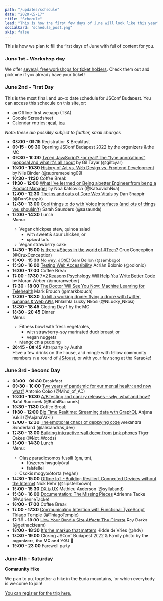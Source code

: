 ```yaml
---
path: "/updates/schedule"
date: "2020-05-17"
title: "Schedule"
lead: "This is how the first few days of June will look like this year"
socialCard: "schedule_post.png"
skip: false
---
```


This is how we plan to fill the first days of June with full of content for you.

### June 1st - Workshop day

We offer [several, free workshops for ticket holders](https://jsconfbp.com/workshops).
Check them out and pick one if you already have your ticket!

### June 2nd - First Day

This is the most final, and up-to date schedule for JSConf Budapest. You can access this schedule on this site, or:

- an Offline-first webapp (TBA)
- [Google Spreadsheet](https://docs.google.com/spreadsheets/d/1PTEAA79nUXK1ZbL5TcUIkNkVlWTKsbcmLwjKdjWqp8g/edit?usp=sharing)
- Calendar entries: [gcal](https://calendar.google.com/calendar/embed?src=c_fq457u3pan7k9hn4c98q657gc4%40group.calendar.google.com&ctz=Europe%2FBudapest), [ical](https://calendar.google.com/calendar/ical/c_fq457u3pan7k9hn4c98q657gc4%40group.calendar.google.com/public/basic.ics)

_Note: these are possibly subject to further, small changes_

<ul className="schedule unstyled">
  <li>
    <strong className="time">08:00 - 09:15</strong>
    <span className="title">Registration & Breakfast</span>
  </li>
  <li>
    <strong>09:15 - 09:30</strong>
    <span className="title">Opening JSConf Budapest 2022</span>
    <span className="meta">by the organizers & the MC</span>
  </li>

  <li>
    <strong className="time">09:30 - 10:00</strong>
    <a className="title" href="/speakers/gil-tayar">Typed JavaScript? For real? The “type annotations” proposal and what it's all about</a>
    <span className="meta">by Gil Tayar (@giltayar)</span>
  </li>
  <li>
    <strong className="time">10:00 - 10:30</strong>
    <a className="title" href="/speakers/nils-binder">History of Art vs. Web Design vs. Frontend Development</a>
    <span className="meta">by Nils Binder (@supremebeing09)</span>
  </li>

  <li>
    <strong className="time">10:30 - 11:30</strong>
    <span className="title">Coffee Break</span>
  </li>

  <li>
    <strong className="time">11:30 - 12:00</strong>
    <a className="title" href="/speakers/noa-katsovich">What I've learned on Being a better Engineer from being a Product Manager</a>
    <span className="meta">by Noa Katsovich (@KatsovichNoa)</span>
  </li>
  <li>
    <strong className="time">12:00 - 12:30</strong>
    <a className="title" href="/speakers/dan-shappir">The ins and outs of Core Web Vitals</a>
    <span className="meta">by Dan Shappir (@DanShappir)</span>
  </li>
  <li>
    <strong className="time">12:30 - 13:00</strong>
    <a className="title" href="/speakers/sarah-saunders">Cool things to do with Voice Interfaces (and lots of things you shouldn't)</a>
    <span className="meta">Sarah Saunders (@sasaunde)</span>
  </li>

  <li>
    <strong className="time">13:00 - 14:30</strong>
    <span className="title">Lunch</span>
    <div className="meta">Menu:
      <ul>
        <li>Vegan chickpea stew, quinoa salad
          <ul>
            <li>with sweet &amp; sour chicken, or</li>
            <li>spiced tofu</li>
          </ul>
        </li>
        <li>Vegan strawberry cake</li>
      </ul>
    </div>
  </li>

  <li>
    <strong className="time">14:30 - 15:00</strong>
    <a className="title" href="/speakers/crux-conception">Is there #Stress in the world of #Tech?</a>
    <span className="meta">Crux Conception (@CruxConception)</span>
  </li>
  <li>
    <strong className="time">15:00 - 15:30</strong>
    <a className="title" href="/speakers/sam-bellen">No way, JOSE!</a>
    <span className="meta">Sam Bellen (@sambego)</span>
  </li>
  <li>
    <strong className="time">15:30 - 16:00</strong>
    <a className="title" href="/speakers/adrian-bolonio">Testing Web Accessibility</a>
    <span className="meta">Adrián Bolonio (@bolonio)</span>
  </li>

  <li>
    <strong className="time">16:00 - 17:00</strong>
    <span className="title">Coffee Break</span>
  </li>

  <li>
    <strong className="time">17:00 - 17:30</strong>
    <a className="title" href="/speakers/moran-weber">7±2 Reasons Psychology Will Help You Write Better Code</a>
    <span className="meta">by Moran Weber (@moranweber)</span>
  </li>

  <li>
    <strong className="time">17:30 - 18:00</strong>
    <a className="title" href="/speakers/mark-brouch">The Doctor Will See You Now: Machine Learning for Telehealth</a>
    <span className="meta">Mark Brouch (@markbrouch)</span>
  </li>

  <li>
    <strong className="time">18:00 - 18:30</strong>
    <a className="title" href="/speakers/nhlanhla-lucky-nkosi">To kill a working drone: flying a drone with twitter, bananas &amp; Web APIs</a>
    <span className="meta">Nhlanhla Lucky Nkosi (@NLucky_Nkosi)</span>
  </li>

  <li>
    <strong className="time">18:30 - 18:45</strong>
    <span className="title"> Closing Day 1</span>
    <span className="meta">by the MC</span>
  </li>

  <li>
    <strong className="time">18:30 - 20:45</strong>
    <span className="title">Dinner</span>
    <div className="meta">Menu: <ul>
        <li>Fitness bowl with fresh vegetables,
          <ul>
            <li>with strawberry-soy marinated duck breast, or</li>
            <li>vegan nuggets</li>
          </ul>
        </li>
        <li>Mango chia pudding</li>
      </ul>
    </div>
  </li>

  <li>
    <strong className="time">20:45 - 00:45</strong>
    <span className="title">Afterparty by Auth0</span>
    <div className="meta">Have a few drinks on the house, and mingle with fellow community members in a round of <a href="http://www.jsjoust.com/">JSJoust</a>, or with your fav song at the Karaoke!
    </div>
  </li>
</ul>

### June 3rd - Second Day

<ul className="schedule unstyled">
  <li>
    <strong className="time">08:00 - 09:30</strong>
    <span className="title">Breakfast</span>
  </li>
  <li>
    <strong className="time">09:30 - 10:00</strong>
    <a className="title" href="/">Two years of pandemic for our mental health: and now what?</a>
    <span className="meta">Antonio Cobo (@Mind_of_AC)</span>
  </li>
  <li>
    <strong className="time">10:00 - 10:30</strong>
    <a className="title" href="/">A/B testing and canary releases - why, what and how?</a>
    <span className="meta">Rafal Rumanek (@RafalRumanek)</span>
  </li>

  <li>
    <strong className="time">10:30 - 11:30</strong>
    <span className="title">Coffee Break</span>
  </li>

  <li>
    <strong className="time">11:30 - 12:00</strong>
    <a className="title" href="/">Big Time Realtime: Streaming data with GraphQL</a>
    <span className="meta">Anjana Vakil (@AnjanaVakil)</span>
  </li>
  <li>
    <strong className="time">12:00 - 12:30</strong>
    <a className="title" href="/">The emotional chaos of deploying code</a>
    <span className="meta">Alexandra Sunderland (@alexandras_dev)</span>
  </li>
  <li>
    <strong className="time">12:30 - 13:00</strong>
    <a className="title" href="/">Building interactive wall decor from junk phones</a>
    <span className="meta">Tiger Oakes (@Not_Woods)</span>
  </li>

  <li>
    <strong className="time">13:00 - 14:30</strong>
    <span className="title">Lunch</span>
    <div className="meta">Menu: <ul>
        <li>Olasz paradicsomos fussili (gm, tm),
          <ul>
            <li>fűszeres húsgolyóval</li>
            <li>falafellel</li>
          </ul>
        </li>
        <li>Csokis mogyorótorta (vegán)</li>
      </ul></div>
  </li>

  <li>
    <strong className="time">14:30 - 15:00</strong>
    <a className="title" href="/">Offline IoT - Building Resilient Connected Devices without the Internet</a>
    <span className="meta">Nick Hehr (@hipsterbrown)</span>
  </li>
  <li>
    <strong className="time">15:00 - 15:30</strong>
    <a className="title" href="/">DX is UX</a>
    <span className="meta">Mathieu Anderson (@syllaband)</span>
  </li>
  <li>
    <strong className="time">15:30 - 16:00</strong>
    <a className="title" href="/">Documentation: The Missing Pieces</a>
    <span className="meta">Adrienne Tacke (@AdrienneTacke)</span>
  </li>

  <li>
    <strong className="time">16:00 - 17:00</strong>
    <span className="title">Coffee Break</span>
  </li>

  <li>
    <strong className="time">17:00 - 17:30</strong>
    <a className="title" href="/">Communicating Intention with Functional TypeScript</a>
    <span className="meta">Thiago Temple (@ThiagoTemple)</span>
  </li>
  <li>
    <strong className="time">17:30 - 18:00</strong>
    <a className="title" href="/">How Your Bundle Size Affects The Climate</a>
    <span className="meta">Roy Derks (@gethackteam)</span>
  </li>
  <li>
    <strong className="time">18:00 - 18:30</strong>
    <a className="title" href="/">It's the markup that matters</a>
    <span className="meta">Hidde de Vries (@hdv)</span>
  </li>

  <li>
    <strong className="time">18:30 - 19:00</strong>
    <span className="title">Closing JSConf Budapest 2022 & Family photo</span>
    <span className="meta">by the organizers, the MC and YOU 💖</span>
  </li>

  <li>
    <strong className="time">19:00 - 23:00</strong>
    <span className="title">Farewell party</span>
  </li>

</ul>

### June 4th - Saturday

**Community Hike**

We plan to put together a hike in the Buda mountains, for which everybody is welcome to join!

[You can register for the trip here.](https://ti.to/jsconf-bp/community-trip-2022)
